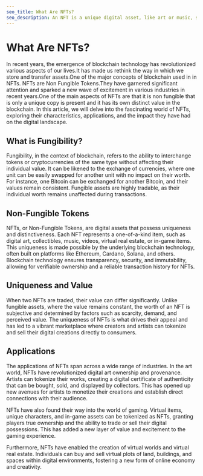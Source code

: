 ```yaml
---
seo_title: What Are NFTs?
seo_description: An NFT is a unique digital asset, like art or music, secured on a blockchain for verifiable ownership and trade.
---
```


# What Are NFTs?

In recent years, the emergence of blockchain technology has revolutionized various aspects of our lives.It has made us rethink the way in which we store and transfer assets.One of the major concepts of blockchain used in in NFTs. NFTs are Non Fungible Tokens.They have garnered significant attention and sparked a new wave of excitement in various industries in recent years.One of the main aspects of NFTs are that it is non fungible that is only a unique copy is present and it has its own distinct value in the blockchain. In this article, we will delve into the fascinating world of NFTs, exploring their characteristics, applications, and the impact they have had on the digital landscape.

## What is Fungibility?

Fungibility, in the context of blockchain, refers to the ability to interchange tokens or cryptocurrencies of the same type without affecting their individual value. It can be likened to the exchange of currencies, where one unit can be easily swapped for another unit with no impact on their worth. For instance, one Bitcoin can be exchanged for another Bitcoin, and their values remain consistent. Fungible assets are highly tradable, as their individual worth remains unaffected during transactions.

## Non-Fungible Tokens
NFTs, or Non-Fungible Tokens, are digital assets that possess uniqueness and distinctiveness. Each NFT represents a one-of-a-kind item, such as digital art, collectibles, music, videos, virtual real estate, or in-game items. This uniqueness is made possible by the underlying blockchain technology, often built on platforms like Ethereum, Cardano, Solana, and others. Blockchain technology ensures transparency, security, and immutability, allowing for verifiable ownership and a reliable transaction history for NFTs.

## Uniqueness and Value
When two NFTs are traded, their value can differ significantly. Unlike fungible assets, where the value remains constant, the worth of an NFT is subjective and determined by factors such as scarcity, demand, and perceived value. The uniqueness of NFTs is what drives their appeal and has led to a vibrant marketplace where creators and artists can tokenize and sell their digital creations directly to consumers.

## Applications
The applications of NFTs span across a wide range of industries. In the art world, NFTs have revolutionized digital art ownership and provenance. Artists can tokenize their works, creating a digital certificate of authenticity that can be bought, sold, and displayed by collectors. This has opened up new avenues for artists to monetize their creations and establish direct connections with their audience.

NFTs have also found their way into the world of gaming. Virtual items, unique characters, and in-game assets can be tokenized as NFTs, granting players true ownership and the ability to trade or sell their digital possessions. This has added a new layer of value and excitement to the gaming experience.

Furthermore, NFTs have enabled the creation of virtual worlds and virtual real estate. Individuals can buy and sell virtual plots of land, buildings, and spaces within digital environments, fostering a new form of online economy and creativity.

